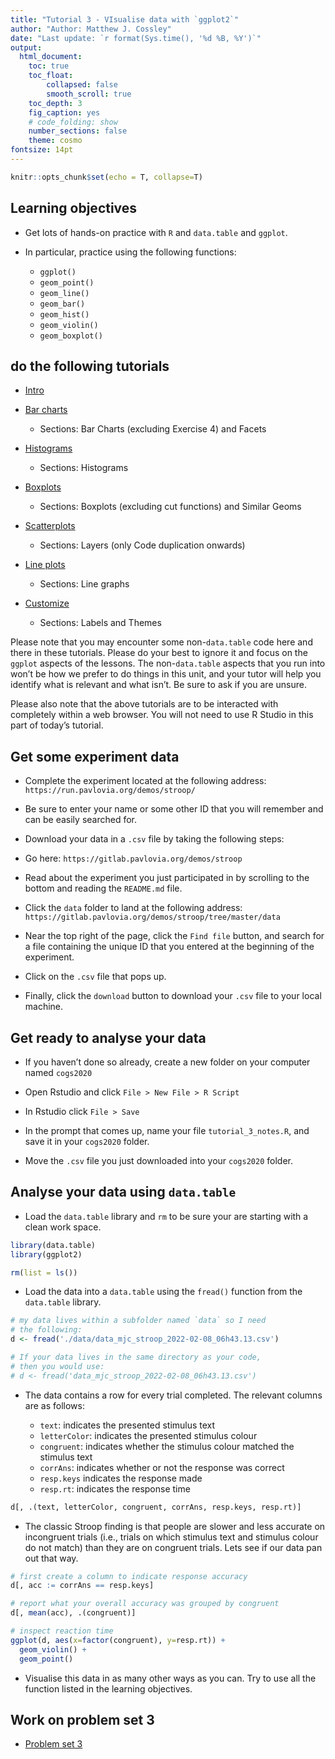 ```yaml
---
title: "Tutorial 3 - VIsualise data with `ggplot2`"
author: "Author: Matthew J. Cossley"
date: "Last update: `r format(Sys.time(), '%d %B, %Y')`"
output:
  html_document:
    toc: true
    toc_float:
        collapsed: false
        smooth_scroll: true
    toc_depth: 3
    fig_caption: yes
    # code_folding: show
    number_sections: false
    theme: cosmo
fontsize: 14pt
---
```


```r
knitr::opts_chunk$set(echo = T, collapse=T)
```

## Learning objectives

* Get lots of hands-on practice with `R` and `data.table`
and `ggplot`.

* In particular, practice using the following functions:
  * `ggplot()`
  * `geom_point()`
  * `geom_line()`
  * `geom_bar()`
  * `geom_hist()`
  * `geom_violin()`
  * `geom_boxplot()`
  
## do the following tutorials
* [Intro](https://tutorials.shinyapps.io/02-Vis-Basics/)

* [Bar charts](https://rstudio.cloud/learn/primers/3.2)
  * Sections: Bar Charts (excluding Exercise 4) and Facets

* [Histograms](https://rstudio.cloud/learn/primers/3.3)
  * Sections: Histograms

* [Boxplots](https://rstudio.cloud/learn/primers/3.4)
  * Sections: Boxplots (excluding cut functions) and Similar Geoms

* [Scatterplots](https://rstudio.cloud/learn/primers/3.5)
  * Sections: Layers (only Code duplication onwards)

* [Line plots](https://rstudio.cloud/learn/primers/3.6)
  * Sections: Line graphs

* [Customize](https://rstudio.cloud/learn/primers/3.8)
  * Sections: Labels and Themes

Please note that you may encounter some non-`data.table`
code here and there in these tutorials. Please do your best
to ignore it and focus on the `ggplot` aspects of the
lessons. The non-`data.table` aspects that you run into
won't be how we prefer to do things in this unit, and your
tutor will help you identify what is relevant and what
isn't. Be sure to ask if you are unsure.

Please also note that the above tutorials are to be
interacted with completely within a web browser. You will
not need to use R Studio in this part of today's tutorial.

## Get some experiment data
* Complete the experiment located at the following address:
`https://run.pavlovia.org/demos/stroop/`

* Be sure to enter your name or some other ID that you will
remember and can be easily searched for.

* Download your data in a `.csv` file by taking the
following steps:

* Go here: `https://gitlab.pavlovia.org/demos/stroop`

* Read about the experiment you just participated in by
scrolling to the bottom and reading the `README.md` file.

* Click the `data` folder to land at the following address:
`https://gitlab.pavlovia.org/demos/stroop/tree/master/data`

* Near the top right of the page, click the `Find file`
button, and search for a file containing the unique ID that
you entered at the beginning of the experiment.

* Click on the `.csv` file that pops up.

* Finally, click the `download` button to download your
`.csv` file to your local machine.


## Get ready to analyse your data
* If you haven't done so already, create a new folder on
your computer named `cogs2020`

* Open Rstudio and click `File > New File > R Script`

* In Rstudio click `File > Save`

* In the prompt that comes up, name your file
`tutorial_3_notes.R`, and save it in your `cogs2020` folder.

* Move the `.csv` file you just downloaded into your
`cogs2020` folder.


## Analyse your data using `data.table`
* Load the `data.table` library and `rm` to be sure your are
starting with a clean work space.
```r
library(data.table)
library(ggplot2)

rm(list = ls())
```

* Load the data into a `data.table` using the `fread()`
function from the `data.table` library.
```r
# my data lives within a subfolder named `data` so I need
# the following:
d <- fread('./data/data_mjc_stroop_2022-02-08_06h43.13.csv')

# If your data lives in the same directory as your code,
# then you would use:
# d <- fread('data_mjc_stroop_2022-02-08_06h43.13.csv')
```

* The data contains a row for every trial completed. The
relevant columns are as follows:

  * `text`: indicates the presented stimulus text
  * `letterColor`: indicates the presented stimulus colour
  * `congruent`: indicates whether the stimulus colour
  matched the stimulus text
  * `corrAns`: indicates whether or not the response was correct
  * `resp.keys` indicates the response made
  * `resp.rt`: indicates the response time

```r
d[, .(text, letterColor, congruent, corrAns, resp.keys, resp.rt)]
```

* The classic Stroop finding is that people are slower and
less accurate on incongruent trials (i.e., trials on which
stimulus text and stimulus colour do not match) than they
are on congruent trials. Lets see if our data pan out that way.

```r
# first create a column to indicate response accuracy
d[, acc := corrAns == resp.keys]

# report what your overall accuracy was grouped by congruent
d[, mean(acc), .(congruent)]

# inspect reaction time 
ggplot(d, aes(x=factor(congruent), y=resp.rt)) + 
  geom_violin() +
  geom_point()
```

* Visualise this data in as many other ways as you can. Try
to use all the function listed in the learning objectives.

## Work on problem set 3
* [Problem set 3](homework_3.html)
